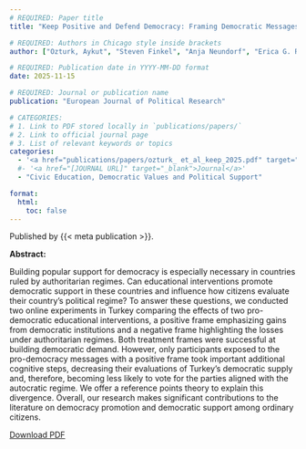 ```yaml
---
# REQUIRED: Paper title
title: "Keep Positive and Defend Democracy: Framing Democratic Messages Under Authoritarianism"

# REQUIRED: Authors in Chicago style inside brackets
author: ["Ozturk, Aykut", "Steven Finkel", "Anja Neundorf", "Erica G. Rascón Ramírez"] 

# REQUIRED: Publication date in YYYY-MM-DD format
date: 2025-11-15

# REQUIRED: Journal or publication name
publication: "European Journal of Political Research"

# CATEGORIES: 
# 1. Link to PDF stored locally in `publications/papers/`
# 2. Link to official journal page
# 3. List of relevant keywords or topics
categories:
  - '<a href="publications/papers/ozturk_ et_al_keep_2025.pdf" target="_blank">PDF</a>'
  #- '<a href="[JOURNAL URL]" target="_blank">Journal</a>'
  - "Civic Education, Democratic Values and Political Support"

format:
  html:
    toc: false
---
```



Published by {{< meta publication >}}.

**Abstract:**

::: justify-text
Building popular support for democracy is especially necessary in countries ruled by authoritarian regimes. Can educational interventions promote democratic support in these countries and influence how citizens evaluate their country’s political regime? To answer these questions, we conducted two online experiments in Turkey comparing the effects of two pro-democratic educational interventions, a positive frame emphasizing gains from democratic institutions and a negative frame highlighting the losses under authoritarian regimes. Both treatment frames were successful at building democratic demand. However, only participants exposed to the pro-democracy messages with a positive frame took important additional cognitive steps, decreasing their evaluations of Turkey’s democratic supply and, therefore, becoming less likely to vote for the parties aligned with the autocratic regime. We offer a reference points theory to explain this divergence. Overall, our research makes significant contributions to the literature on democracy promotion and democratic support among ordinary citizens.
:::

[Download PDF](papers/ozturk_ et_al_keep_2025.pdf){.btn .btn-outline-success target="_blank"} 

